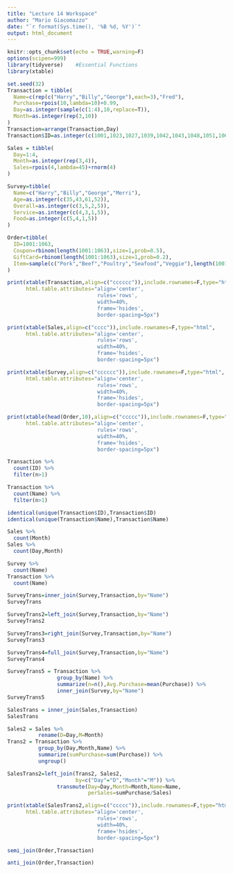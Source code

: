 ```yaml
---
title: "Lecture 14 Workspace"
author: "Mario Giacomazzo"
date: "`r format(Sys.time(), '%B %d, %Y')`"
output: html_document
---
```


```r
knitr::opts_chunk$set(echo = TRUE,warning=F)
options(scipen=999)
library(tidyverse)    #Essential Functions
library(xtable)
```

```r
set.seed(32)
Transaction = tibble(
  Name=c(rep(c("Harry","Billy","George"),each=3),"Fred"),
  Purchase=rpois(10,lambda=10)+0.99,
  Day=as.integer(sample(c(1:4),10,replace=T)),
  Month=as.integer(rep(3,10))
)
Transaction=arrange(Transaction,Day)
Transaction$ID=as.integer(c(1001,1023,1027,1039,1042,1043,1048,1051,1063,1072))
```

```r
Sales = tibble(
  Day=1:4,
  Month=as.integer(rep(3,4)),
  Sales=rpois(4,lambda=45)+rnorm(4)
)
```

```r
Survey=tibble(
  Name=c("Harry","Billy","George","Merri"),
  Age=as.integer(c(35,43,61,52)),
  Overall=as.integer(c(3,5,2,5)),
  Service=as.integer(c(4,3,1,5)),
  Food=as.integer(c(5,4,1,5))
)
```



```r
Order=tibble(
  ID=1001:1063,
  Coupon=rbinom(length(1001:1063),size=1,prob=0.5),
  GiftCard=rbinom(length(1001:1063),size=1,prob=0.2),
  Item=sample(c("Pork","Beef","Poultry","Seafood","Veggie"),length(1001:1063),replace=T)
)
```


```r
print(xtable(Transaction,align=c("cccccc")),include.rownames=F,type="html",
      html.table.attributes="align='center',
                             rules='rows',
                             width=40%,
                             frame='hsides',
                             border-spacing=5px")
```

```r
print(xtable(Sales,align=c("cccc")),include.rownames=F,type="html",
      html.table.attributes="align='center',
                             rules='rows',
                             width=40%,
                             frame='hsides',
                             border-spacing=5px")
```

```r
print(xtable(Survey,align=c("cccccc")),include.rownames=F,type="html",
      html.table.attributes="align='center',
                             rules='rows',
                             width=40%,
                             frame='hsides',
                             border-spacing=5px")
```

```r
print(xtable(head(Order,10),align=c("ccccc")),include.rownames=F,type="html",
      html.table.attributes="align='center',
                             rules='rows',
                             width=40%,
                             frame='hsides',
                             border-spacing=5px")
```

```r
Transaction %>%
  count(ID) %>%
  filter(n>1)
```

```r
Transaction %>%
  count(Name) %>%
  filter(n>1)
```

```r
identical(unique(Transaction$ID),Transaction$ID)
identical(unique(Transaction$Name),Transaction$Name)
```

```r
Sales %>%
  count(Month)
Sales %>%
  count(Day,Month)
```

```r
Survey %>%
  count(Name)
Transaction %>%
  count(Name)
```


```r
SurveyTrans=inner_join(Survey,Transaction,by="Name")
SurveyTrans
```

```r
SurveyTrans2=left_join(Survey,Transaction,by="Name")
SurveyTrans2
```

```r
SurveyTrans3=right_join(Survey,Transaction,by="Name")
SurveyTrans3
```

```r
SurveyTrans4=full_join(Survey,Transaction,by="Name")
SurveyTrans4
```

```r
SurveyTrans5 = Transaction %>%
                group_by(Name) %>%
                summarize(n=n(),Avg.Purchase=mean(Purchase)) %>%
                inner_join(Survey,by="Name")
SurveyTrans5
```


```r
SalesTrans = inner_join(Sales,Transaction)
SalesTrans
```

```r
Sales2 = Sales %>% 
          rename(D=Day,M=Month)
Trans2 = Transaction %>% 
          group_by(Day,Month,Name) %>% 
          summarize(sumPurchase=sum(Purchase)) %>%
          ungroup()

SalesTrans2=left_join(Trans2, Sales2, 
                      by=c("Day"="D","Month"="M")) %>%
                transmute(Day=Day,Month=Month,Name=Name,
                          perSales=sumPurchase/Sales)
```

```r
print(xtable(SalesTrans2,align=c("ccccc")),include.rownames=F,type="html",
      html.table.attributes="align='center',
                             rules='rows',
                             width=40%,
                             frame='hsides',
                             border-spacing=5px")
```

```r
semi_join(Order,Transaction)
```

```r
anti_join(Order,Transaction)
```